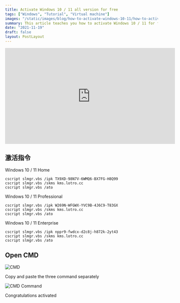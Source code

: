 ```yaml
---
title: Activate Windows 10 / 11 all version for free
tags: ["Windows", "Tutorial", "Virtual machine"]
images: "/static/images/blog/how-to-activate-windows-10-11/how-to-activate-windows-10-11-cover.en.webp"
summary: This article teaches you how to activate Windows 10 / 11 for free
date: "2021-11-19"
draft: false
layout: PostLayout
---
```


<iframe
    width="560"
    height="315"
    src="https://www.youtube.com/embed/plk3w4uXiiw"
    title="YouTube video player"
    frameBorder="0"
    allow="accelerometer; autoplay; clipboard-write; encrypted-media; gyroscope; picture-in-picture"
    allowFullScreen
></iframe>

## 激活指令

Windows 10 / 11 Home

```bash:Terminal
cscript slmgr.vbs /ipk TX9XD-98N7V-6WMQ6-BX7FG-H8Q99
cscript slmgr.vbs /skms kms.lotro.cc
cscript slmgr.vbs /ato
```

Windows 10 / 11 Professional

```bash:Terminal
cscript slmgr.vbs /ipk W269N-WFGWX-YVC9B-4J6C9-T83GX
cscript slmgr.vbs /skms kms.lotro.cc
cscript slmgr.vbs /ato
```

Windows 10 / 11 Enterprise

```bash:Terminal
cscript slmgr.vbs /ipk nppr9-fwdcx-d2c8j-h872k-2yt43
cscript slmgr.vbs /skms kms.lotro.cc
cscript slmgr.vbs /ato
```

## Open CMD

![CMD](/static/images/blog/how-to-activate-windows-10-11/how-to-activate-windows-10-11-1.webp)

Copy and paste the three command separately

![CMD Command](/static/images/blog/how-to-activate-windows-10-11/how-to-activate-windows-10-11-2.webp)

Congratulations activated

